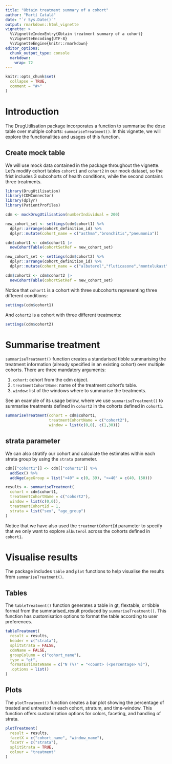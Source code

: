 ```yaml
---
title: "Obtain treatment summary of a cohort"
author: "Martí Català"
date: "`r Sys.Date()`"
output: rmarkdown::html_vignette
vignette: >
  %\VignetteIndexEntry{Obtain treatment summary of a cohort}
  %\VignetteEncoding{UTF-8}
  %\VignetteEngine{knitr::rmarkdown}
editor_options: 
  chunk_output_type: console
  markdown: 
    wrap: 72
---
```


```r
knitr::opts_chunk$set(
  collapse = TRUE,
  comment = "#>"
)
```

# Introduction

The DrugUtilisation package incorporates a function to summarise the
dose table over multiple cohorts: `summariseTreatment()`. In this
vignette, we will explore the functionalities and usages of this
function.

## Create mock table

We will use mock data contained in the package throughout the vignette. Let's
modify cohort tables `cohort1` and `cohort2` in our mock dataset, so the frist
includes 3 subcohorts of health conditions, while the second contains three 
treatments.

```r
library(DrugUtilisation)
library(CDMConnector)
library(dplyr)
library(PatientProfiles)

cdm <- mockDrugUtilisation(numberIndividual = 200)

new_cohort_set <- settings(cdm$cohort1) %>%
  dplyr::arrange(cohort_definition_id) %>%
  dplyr::mutate(cohort_name = c("asthma","bronchitis","pneumonia"))

cdm$cohort1 <- cdm$cohort1 |>
  newCohortTable(cohortSetRef = new_cohort_set)

new_cohort_set <- settings(cdm$cohort2) %>%
  dplyr::arrange(cohort_definition_id) %>%
  dplyr::mutate(cohort_name = c("albuterol","fluticasone","montelukast"))

cdm$cohort2 <- cdm$cohort2 |>
  newCohortTable(cohortSetRef = new_cohort_set)

```


Notice that `cohort1` is a cohort with three subcohorts representing
three different conditions:

```r
settings(cdm$cohort1)
```

And `cohort2` is a cohort with three different treatments:

```r
settings(cdm$cohort2)
```

# Summarise treatment 

`summariseTreatment()` function creates a standarised tibble
summarising the treatment information (already specified in an existing cohort) over multiple cohorts. There are three mandatory arguments:

1.  `cohort`: cohort from the cdm object.
2.  `treatmentCohortName`: name of the treatment cohort's table.
3.  `window`: list of the windows where to summarise the treatments.

See an example of its usage below, where we use
`summariseTreatment()` to summarise treatments defined in
`cohort2` in the cohorts defined in `cohort1`.

```r
summariseTreatment(cohort = cdm$cohort1,
                   treatmentCohortName = c("cohort2"),
                   window = list(c(0,0), c(1,30)))
```

## strata parameter

We can also stratify our cohort and calculate the estimates within each
strata group by using the `strata` parameter.

```r
cdm[["cohort1"]] <- cdm[["cohort1"]] %>%
  addSex() %>%
  addAge(ageGroup = list("<40" = c(0, 39), ">=40" = c(40, 150)))

results <- summariseTreatment(
  cohort = cdm$cohort1,
  treatmentCohortName = c("cohort2"),
  window = list(c(0,0)),
  treatmentCohortId = 1,
  strata = list("sex", "age_group")
)
```

Notice that we have also used the `treatmentCohortId` parameter to
specify that we only want to explore `albuterol` across the cohorts defined in
`cohort1`.


# Visualise results

The package includes `table` and `plot` functions to help visualise the results from `summariseTreatment()`.

## Tables

The `tableTreatment()` function generates a table in gt, flextable, or tibble format from the summarised_result produced by `summariseTreatment()`. This function has customisation options to format the table according to user preferences.

```r
tableTreatment(
  result = results,
  header = c("strata"),
  splitStrata = FALSE,
  cdmName = FALSE,
  groupColumn = c("cohort_name"),
  type = "gt",
  formatEstimateName = c("N (%)" = "<count> (<percentage> %)"),
  .options = list()
)
```

## Plots

The `plotTreatment()` function creates a bar plot showing the percentage of treated and untreated in each cohort, stratum, and time-window. This function offers customization options for colors, faceting, and handling of strata.

```r
plotTreatment(
  result = results,
  facetX = c("cohort_name", "window_name"),
  facetY = c("strata"),
  splitStrata = TRUE,
  colour = "treatment"
)
```
